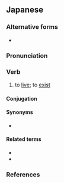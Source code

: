 ==Japanese==
{{ja-kanjitab|い|sort=いきる|yomi=kun}}

===Alternative forms===
* {{ja-l|活きる}}

===Pronunciation===
{{ja-pron|いきる|acc=2|acc_ref=SMK2}}
{{ja-ojad}}

===Verb===
{{ja-verb|tr=intrans|type=2|いきる}}
{{ja-vp|生かす|生きる}}
{{ja-vp|生ける|生きる}}

# to [[live]]; to [[exist]]
#: {{ja-usex|キム は まだ '''生きて'''いた。|^キム は まだ '''いきて'''いた。|Kim was still '''alive'''.}}
#: {{ja-usex|世%界 平%和 の ため に '''生きる'''|^せ%かい へい%わ の ため に '''いきる'''|'''live''' for the sake of world peace}}
#: {{ja-usex|難%病 と とも に '''生きる'''|^なん%びょう と とも に '''いきる'''|to '''live''' with an incurable disease}}
#: {{ja-usex|祖父 [[ばかりか|ばかり か]]、曽%祖父 さえ '''生きて'''いる。|^そふ [[ばかり か]]、そう%そふ さえ '''いきて'''いる。|Not only is my grandfather '''living''' but my great-grandfather as well.}}
#: {{ja-usex|今を'''生きる'''|いま を '''いきる'''|to '''live''' in the now}}
#: {{ja-usex|今ここに'''生きている'''。|いま ここ に '''いきている'''。|I am here, and I '''am alive'''.}}

====Conjugation====
{{ja-ichi|いき}}

====Synonyms====
* {{sense|to live}} {{ja-r|生%存する|せい%ぞんする|linkto=生存}}

====Related terms====
* {{ja-r|生きる 道|いきる みち|way of life}}
* {{ja-r|生き甲斐|いきがい|[[raison d'être]]}}

===References===
<references/>